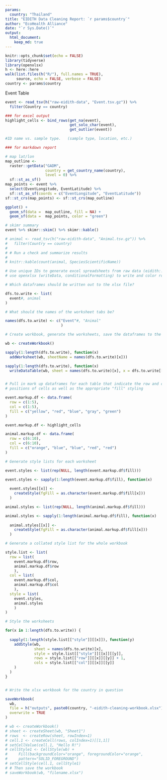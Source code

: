 ```yaml
---
params:
  country: "Thailand"
title: "EIDITH Data Cleaning Report: `r params$country`"
author: "EcoHealth Alliance"
date: "`r Sys.Date()`"
output:
  html_document:
    keep_md: true
---
```


```r

knitr::opts_chunk$set(echo = FALSE)
library(tidyverse)
library(openxlsx)
h <- here::here
walk(list.files(h("R/"), full.names = TRUE),
     source, echo = FALSE, verbose = FALSE)
country <- params$country

```

Event Table
```r

event <- read_tsv(h("raw-eidith-data", "Event.tsv.gz")) %>%
  filter(Country == country)

### for excel output
highlight_cells <- bind_rows(get_na(event),
                             get_solo_char(event), 
                             get_outlier(event))

#ID name vs. sample type.   (sample type, location, etc.)

### for markdown report

# map lat/lon
map_outline <- 
  raster::getData("GADM", 
                  country = get_country_name(country),
                  level = 0) %>% 
  sf::st_as_sf()
map_points <- event %>% 
  select(EventLongitude, EventLatitude) %>% 
  sf::st_as_sf(coords = c("EventLongitude", "EventLatitude"))
sf::st_crs(map_points) <- sf::st_crs(map_outline)

ggplot() +
  geom_sf(data =  map_outline, fill = NA) +
  geom_sf(data =  map_points, color = "green")

# skimr summary
event %>% skimr::skim() %>% skimr::kable()

```

```r

# animal <- read_tsv(h("raw-eidith-data", "Animal.tsv.gz")) %>%
#   filter(Country == country)
# 
# # Run a check and summarize results
# 
# knitr::kable(count(animal, SpeciesScientificName))

```

```r

# Use unique IDs to generate excel spreadsheets from raw data (eidith::ed2_get()),
# use openxlsx (writeData, conditionalFormatting) to write and color rows of interest

```

```r


# Which dataframes should be written out to the xlsx file?

dfs.to.write <- list(
  event#, animal
)

# What should the names of the worksheet tabs be?

names(dfs.to.write) <- c("Event"#, "Animal"
                         )

# Create workbook, generate the worksheets, save the dataframes to the worksheets

wb <- createWorkbook()

sapply(1:length(dfs.to.write), function(x)
  addWorksheet(wb, sheetName = names(dfs.to.write)[x]))

sapply(1:length(dfs.to.write), function(x)
  writeDataTable(wb, sheet = names(dfs.to.write)[x], x = dfs.to.write[[x]]))


# Pull in mark up dataframes for each table that indicate the row and column
# positions of cells as well as the appropriate "fill" styling

event.markup.df <- data.frame(
  row = c(1:5),
  col = c(1:5),
  fill = c("yellow", "red", "blue", "gray", "green")
)

event.markup.df <- highlight_cells

animal.markup.df <- data.frame(
  row = c(6:10),
  col = c(6:10),
  fill = c("orange", "blue", "blue", "red", "red")
)

# Generate style lists for each worksheet

event.styles <- list(rep(NULL, length(event.markup.df$fill)))

event.styles <- sapply(1:length(event.markup.df$fill), function(x)
  
  event.styles[[x]] <- 
    createStyle(fgFill = as.character(event.markup.df$fill[x]))
  )

animal.styles <- list(rep(NULL, length(animal.markup.df$fill)))

animal.styles <- sapply(1:length(animal.markup.df$fill), function(x)
  
  animal.styles[[x]] <- 
    createStyle(fgFill = as.character(animal.markup.df$fill[x]))
  )

# Generate a collated style list for the whole workbook

style.list <- list(
  row = list(
    event.markup.df$row, 
    animal.markup.df$row
    ),
  col = list(
    event.markup.df$col, 
    animal.markup.df$col
    ),
  style = list(
    event.styles, 
    animal.styles
    )
)

# Style the worksheets

for(x in 1:length(dfs.to.write)) {
  
  sapply(1:length(style.list[["style"]][[x]]), function(y)
    addStyle(wb,
             sheet = names(dfs.to.write)[x],
             style = style.list[["style"]][[x]][[y]],
             rows = style.list[["row"]][[x]][[y]] + 1,
             cols = style.list[["col"]][[x]][[y]]
    )
  )
}


# Write the xlsx workbook for the country in question

saveWorkbook(
  wb,
  file = h("outputs", paste0(country, "-eidith-cleaning-workbook.xlsx")),
  overwrite = TRUE
)

# wb <- createWorkbook()
# sheet <- createSheet(wb, "Sheet1")
# rows  <- createRow(sheet, rowIndex=1)    
# cell.1 <- createCell(rows, colIndex=1)[[1,1]]     
# setCellValue(cell.1, "Hello R!")
# cellStyle1 <- CellStyle(wb) +
#     Fill(backgroundColor="orange", foregroundColor="orange",
#     pattern="SOLID_FOREGROUND") 
# setCellStyle(cell.1, cellStyle1) 
# # Then save the workbook 
# saveWorkbook(wb, "filename.xlsx")

```

